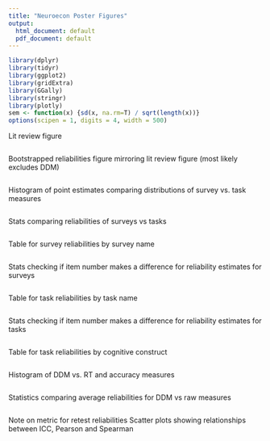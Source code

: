 ```yaml
---
title: "Neuroecon Poster Figures"
output:
  html_document: default
  pdf_document: default
---
```


```r
library(dplyr)
library(tidyr)
library(ggplot2)
library(gridExtra)
library(GGally)
library(stringr)
library(plotly)
sem <- function(x) {sd(x, na.rm=T) / sqrt(length(x))}
options(scipen = 1, digits = 4, width = 500)
```

Lit review figure

```r

```

Bootstrapped reliabilities figure mirroring lit review figure
(most likely excludes DDM)

```r

```

Histogram of point estimates comparing distributions of survey vs. task measures

```r

```

Stats comparing reliabilities of surveys vs tasks

```r

```

Table for survey reliabilities by survey name

```r

```

Stats checking if item number makes a difference for reliability estimates for surveys

```r

```

Table for task reliabilities by task name

```r

```

Stats checking if item number makes a difference for reliability estimates for tasks

```r

```

Table for task reliabilities by cognitive construct

```r

```

Histogram of DDM vs. RT and accuracy measures

```r

```

Statistics comparing average reliabilities for DDM vs raw measures

```r

```

Note on metric for retest reliabilities
Scatter plots showing relationships between ICC, Pearson and Spearman

```r

```
